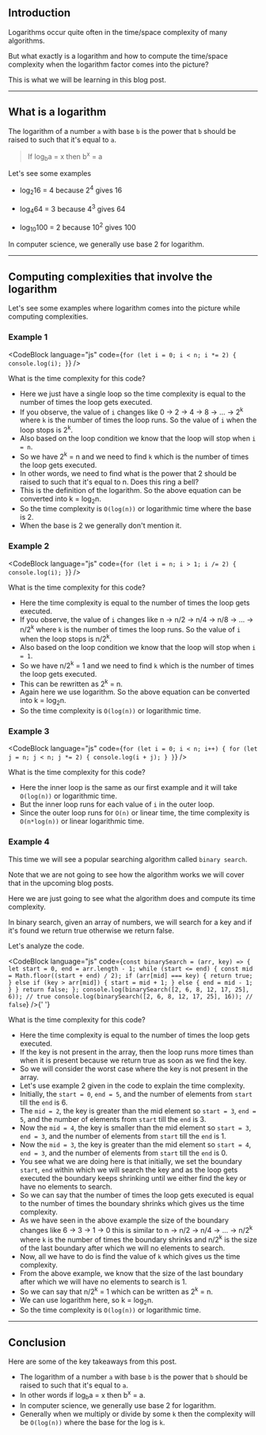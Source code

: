 
<PostContainer id={7}>

## Introduction

Logarithms occur quite often in the time/space complexity of many algorithms.

But what exactly is a logarithm and how to compute the time/space complexity when the logarithm factor comes into the picture?

This is what we will be learning in this blog post.

---

## What is a logarithm

The logarithm of a number `a` with base `b` is the power that `b` should be raised to such that it's equal to `a`.

> If log<sub>b</sub>a = x then b<sup>x</sup> = a

Let's see some examples

-   log<sub>2</sub>16 = 4 because 2<sup>4</sup> gives 16

-   log<sub>4</sub>64 = 3 because 4<sup>3</sup> gives 64

-   log<sub>10</sub>100 = 2 because 10<sup>2</sup> gives 100

In computer science, we generally use base 2 for logarithm.

---

## Computing complexities that involve the logarithm

Let's see some examples where logarithm comes into the picture while computing complexities.

### Example 1

<CodeBlock
	language="js"
	code={`
for (let i = 0; i < n; i *= 2) {
	console.log(i);
}
    `}
/>

What is the time complexity for this code?

-   Here we just have a single loop so the time complexity is equal to the number of times the loop gets executed.
-   If you observe, the value of `i` changes like 0 &rarr; 2 &rarr; 4 &rarr; 8 &rarr; ... &rarr; 2<sup>k</sup> where `k` is the number of times the loop runs. So the value of `i` when the loop stops is 2<sup>k</sup>.
-   Also based on the loop condition we know that the loop will stop when `i = n`.
-   So we have 2<sup>k</sup> = n and we need to find `k` which is the number of times the loop gets executed.
-   In other words, we need to find what is the power that 2 should be raised to such that it's equal to n. Does this ring a bell?
-   This is the definition of the logarithm. So the above equation can be converted into k = log<sub>2</sub>n.
-   So the time complexity is `O(log(n))` or logarithmic time where the base is 2.
-   When the base is 2 we generally don't mention it.

### Example 2

<CodeBlock
	language="js"
	code={`
for (let i = n; i > 1; i /= 2) {
	console.log(i);
}
    `}
/>

What is the time complexity for this code?

-   Here the time complexity is equal to the number of times the loop gets executed.
-   If you observe, the value of `i` changes like n &rarr; n/2 &rarr; n/4 &rarr; n/8 &rarr; ... &rarr; n/2<sup>k</sup> where `k` is the number of times the loop runs. So the value of `i` when the loop stops is n/2<sup>k</sup>.
-   Also based on the loop condition we know that the loop will stop when `i = 1`.
-   So we have n/2<sup>k</sup> = 1 and we need to find `k` which is the number of times the loop gets executed.
-   This can be rewritten as 2<sup>k</sup> = n.
-   Again here we use logarithm. So the above equation can be converted into k = log<sub>2</sub>n.
-   So the time complexity is `O(log(n))` or logarithmic time.

### Example 3

<CodeBlock
	language="js"
	code={`
for (let i = 0; i < n; i++) {
	for (let j = n; j < n; j *= 2) {
		console.log(i + j);
	}
}
    `}
/>

What is the time complexity for this code?

-   Here the inner loop is the same as our first example and it will take `O(log(n))` or logarithmic time.
-   But the inner loop runs for each value of `i` in the outer loop.
-   Since the outer loop runs for `O(n)` or linear time, the time complexity is `O(n*log(n))` or linear logarithmic time.

### Example 4

This time we will see a popular searching algorithm called `binary search`.

<Alert type="warning" width="100%">
	<Text>
		Note that we are not going to see how the algorithm works we will cover that in the upcoming
		blog posts.
	</Text>
</Alert>

Here we are just going to see what the algorithm does and compute its time complexity.

In binary search, given an array of numbers, we will search for a key and if it's found we return true otherwise we return false.

Let's analyze the code.

<CodeBlock
	language="js"
	code={`
const binarySearch = (arr, key) => {
	let start = 0,
		end = arr.length - 1;
	while (start <= end) {
		const mid = Math.floor((start + end) / 2);
		if (arr[mid] === key) {
			return true;
		} else if (key > arr[mid]) {
			start = mid + 1;
		} else {
			end = mid - 1;
		}
	}
	return false;
};
console.log(binarySearch([2, 6, 8, 12, 17, 25], 6)); // true
console.log(binarySearch([2, 6, 8, 12, 17, 25], 16)); // false
    `}
/>{' '}

What is the time complexity for this code?

-   Here the time complexity is equal to the number of times the loop gets executed.
-   If the key is not present in the array, then the loop runs more times than when it is present because we return true as soon as we find the key.
-   So we will consider the worst case where the key is not present in the array.
-   Let's use example 2 given in the code to explain the time complexity.
-   Initially, the `start = 0`, `end = 5`, and the number of elements from `start` till the `end` is 6.
-   The `mid = 2`, the key is greater than the mid element so `start = 3`, `end = 5`, and the number of elements from `start` till the `end` is 3.
-   Now the `mid = 4`, the key is smaller than the mid element so `start = 3`, `end = 3`, and the number of elements from `start` till the `end` is 1.
-   Now the `mid = 3`, the key is greater than the mid element so `start = 4`, `end = 3`, and the number of elements from `start` till the `end` is 0.
-   You see what we are doing here is that initially, we set the boundary `start`, `end` within which we will search the key and as the loop gets executed the boundary keeps shrinking until we either find the key or have no elements to search.
-   So we can say that the number of times the loop gets executed is equal to the number of times the boundary shrinks which gives us the time complexity.
-   As we have seen in the above example the size of the boundary changes like 6 &rarr; 3 &rarr; 1 &rarr; 0 this is similar to n &rarr; n/2 &rarr; n/4 &rarr; ... &rarr; n/2<sup>k</sup> where `k` is the number of times the boundary shrinks and n/2<sup>k</sup> is the size of the last boundary after which we will no elements to search.
-   Now, all we have to do is find the value of `k` which gives us the time complexity.
-   From the above example, we know that the size of the last boundary after which we will have no elements to search is 1.
-   So we can say that n/2<sup>k</sup> = 1 which can be written as 2<sup>k</sup> = n.
-   We can use logarithm here, so k = log<sub>2</sub>n.
-   So the time complexity is `O(log(n))` or logarithmic time.

---

## Conclusion

Here are some of the key takeaways from this post.

-   The logarithm of a number `a` with base `b` is the power that `b` should be raised to such that it's equal to `a`.
-   In other words if log<sub>b</sub>a = x then b<sup>x</sup> = a.
-   In computer science, we generally use base 2 for logarithm.
-   Generally when we multiply or divide by some `k` then the complexity will be `O(log(n))` where the base for the log is `k`.

</PostContainer>

